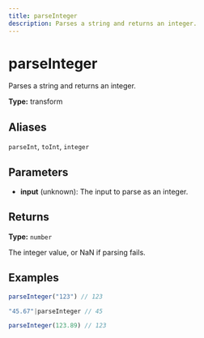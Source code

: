 ```yaml
---
title: parseInteger
description: Parses a string and returns an integer.
---
```


# parseInteger

Parses a string and returns an integer.

**Type:** transform

## Aliases

`parseInt`, `toInt`, `integer`

## Parameters

- **input** (unknown): The input to parse as an integer.

## Returns

**Type:** `number`

The integer value, or NaN if parsing fails.

## Examples

```javascript
parseInteger("123") // 123
```

```javascript
"45.67"|parseInteger // 45
```

```javascript
parseInteger(123.89) // 123
```
